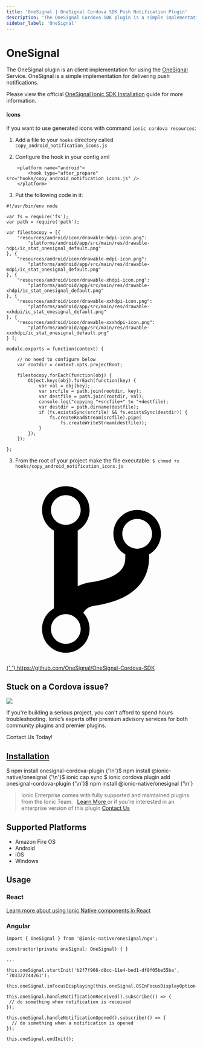 ```yaml
---
title: 'OneSignal | OneSignal Cordova SDK Push Notification Plugin'
description: 'The OneSignal Cordova SDK plugin is a simple implementation for delivering push notifications on Ionic apps. Read our OneSignal Documentation to learn more.'
sidebar_label: 'OneSignal'
---
```



# OneSignal

The OneSignal plugin is an client implementation for using the [OneSignal](https://onesignal.com/) Service.
OneSignal is a simple implementation for delivering push notifications.

Please view the official [OneSignal Ionic SDK Installation](https://documentation.onesignal.com/docs/ionic-sdk-setup) guide
for more information.

#### Icons

If you want to use generated icons with command `ionic cordova resources`:

1. Add a file to your `hooks` directory called `copy_android_notification_icons.js`

2. Configure the hook in your config.xml

```
    <platform name="android">
        <hook type="after_prepare" src="hooks/copy_android_notification_icons.js" />
    </platform>
```

3. Put the following code in it:

```
#!/usr/bin/env node

var fs = require('fs');
var path = require('path');

var filestocopy = [{
    "resources/android/icon/drawable-hdpi-icon.png":
        "platforms/android/app/src/main/res/drawable-hdpi/ic_stat_onesignal_default.png"
}, {
    "resources/android/icon/drawable-mdpi-icon.png":
        "platforms/android/app/src/main/res/drawable-mdpi/ic_stat_onesignal_default.png"
}, {
    "resources/android/icon/drawable-xhdpi-icon.png":
        "platforms/android/app/src/main/res/drawable-xhdpi/ic_stat_onesignal_default.png"
}, {
    "resources/android/icon/drawable-xxhdpi-icon.png":
        "platforms/android/app/src/main/res/drawable-xxhdpi/ic_stat_onesignal_default.png"
}, {
    "resources/android/icon/drawable-xxxhdpi-icon.png":
        "platforms/android/app/src/main/res/drawable-xxxhdpi/ic_stat_onesignal_default.png"
} ];

module.exports = function(context) {

    // no need to configure below
    var rootdir = context.opts.projectRoot;

    filestocopy.forEach(function(obj) {
        Object.keys(obj).forEach(function(key) {
            var val = obj[key];
            var srcfile = path.join(rootdir, key);
            var destfile = path.join(rootdir, val);
            console.log("copying "+srcfile+" to "+destfile);
            var destdir = path.dirname(destfile);
            if (fs.existsSync(srcfile) && fs.existsSync(destdir)) {
                fs.createReadStream(srcfile).pipe(
                    fs.createWriteStream(destfile));
            }
        });
    });

};
```

3. From the root of your project make the file executable:
   `$ chmod +x hooks/copy_android_notification_icons.js`

<p>
  <a href="https://github.com/OneSignal/OneSignal-Cordova-SDK" target="_blank" rel="noopener" className="git-link">
    <svg viewBox="0 0 512 512">
      <path d="M416 160c0-35.3-28.7-64-64-64s-64 28.7-64 64c0 23.7 12.9 44.3 32 55.4v8.6c0 19.9-7.8 33.7-25.3 44.9-15.4 9.8-38.1 17.1-67.5 21.5-14 2.1-25.7 6-35.2 10.7V151.4c19.1-11.1 32-31.7 32-55.4 0-35.3-28.7-64-64-64S96 60.7 96 96c0 23.7 12.9 44.3 32 55.4v209.2c-19.1 11.1-32 31.7-32 55.4 0 35.3 28.7 64 64 64s64-28.7 64-64c0-16.6-6.3-31.7-16.7-43.1 1.9-4.9 9.7-16.3 29.4-19.3 38.8-5.8 68.9-15.9 92.3-30.8 36-22.8 55-57 55-98.8v-8.6c19.1-11.1 32-31.7 32-55.4zM160 56c22.1 0 40 17.9 40 40s-17.9 40-40 40-40-17.9-40-40 17.9-40 40-40zm0 400c-22.1 0-40-17.9-40-40s17.9-40 40-40 40 17.9 40 40-17.9 40-40 40zm192-256c-22.1 0-40-17.9-40-40s17.9-40 40-40 40 17.9 40 40-17.9 40-40 40z"></path>
    </svg>{' '}
    https://github.com/OneSignal/OneSignal-Cordova-SDK
  </a>
</p>

<h2>Stuck on a Cordova issue?</h2>
<DocsCard
  className="cordova-ee-card"
  header="Don't waste precious time on plugin issues."
  href="https://ionicframework.com/sales?product_of_interest=Ionic%20Native"
>
  <div>
    <img src={require('./_assets/img/native-cordova-bot.png').default} class="cordova-ee-img" />
    <p>
      If you're building a serious project, you can't afford to spend hours troubleshooting. Ionic’s experts offer
      premium advisory services for both community plugins and premier plugins.
    </p>
    <DocsButton className="native-ee-detail">Contact Us Today!</DocsButton>
  </div>
</DocsCard>

<h2 id="installation">
  <a href="#installation">Installation</a>
</h2>
<Tabs
  groupId="runtime"
  defaultValue="Capacitor"
  values={[
    { value: 'Capacitor', label: 'Capacitor' },
    { value: 'Cordova', label: 'Cordova' },
    { value: 'Enterprise', label: 'Enterprise' },
  ]}
>
  <TabItem value="Capacitor">
    <CodeBlock className="language-shell">
      $ npm install onesignal-cordova-plugin {'\n'}$ npm install @ionic-native/onesignal {'\n'}$ ionic cap sync
    </CodeBlock>
  </TabItem>
  <TabItem value="Cordova">
    <CodeBlock className="language-shell">
      $ ionic cordova plugin add onesignal-cordova-plugin {'\n'}$ npm install @ionic-native/onesignal {'\n'}
    </CodeBlock>
  </TabItem>
  <TabItem value="Enterprise">
    <blockquote>
      Ionic Enterprise comes with fully supported and maintained plugins from the Ionic Team. &nbsp;
      <a class="btn" href="https://ionic.io/docs/premier-plugins">
        Learn More
      </a> or if you're interested in an enterprise version of this plugin <a
        class="btn"
        href="https://ionicframework.com/sales?product_of_interest=Ionic%20Enterprise%20Engine"
      >
        Contact Us
      </a>
    </blockquote>
  </TabItem>
</Tabs>

## Supported Platforms

- Amazon Fire OS
- Android
- iOS
- Windows

## Usage

### React

[Learn more about using Ionic Native components in React](../native-community.mdx#react)

### Angular

```tsx
import { OneSignal } from '@ionic-native/onesignal/ngx';

constructor(private oneSignal: OneSignal) { }

...

this.oneSignal.startInit('b2f7f966-d8cc-11e4-bed1-df8f05be55ba', '703322744261');

this.oneSignal.inFocusDisplaying(this.oneSignal.OSInFocusDisplayOption.InAppAlert);

this.oneSignal.handleNotificationReceived().subscribe(() => {
 // do something when notification is received
});

this.oneSignal.handleNotificationOpened().subscribe(() => {
  // do something when a notification is opened
});

this.oneSignal.endInit();
```
